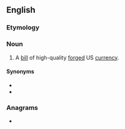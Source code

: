 {{also|supernote}}
==English==

===Etymology===
{{prefix|en|super|note}}

===Noun===
{{en-noun}}

# A [[bill]] of high-quality [[forge]]d US [[currency]].

====Synonyms====
* {{l|en|superbill}}
* {{l|en|superdollar}}

===Anagrams===
* {{anagrams|en|outpreens}}